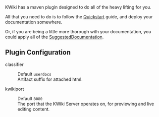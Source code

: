 KWiki has a maven plugin designed to do all of the heavy lifting for you.

All that you need to do is to follow the [[/maven/Quickstart|Quickstart]] guide, and deploy your documentation somewhere.

Or, if you are being a little more thorough with your documentation, 
you could apply all of the [[/maven/SuggestedDocumentation|SuggestedDocumentation]].

== Plugin Configuration ==

classifier
:Default <code>userdocs</code>
:Artifact suffix for attached html.

kwikiport
:Default <code>8080</code>
:The port that the KWiki Server operates on, for previewing and live editing content.
